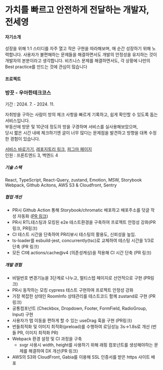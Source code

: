 # 가치를 빠르고 안전하게 전달하는 개발자, 전세영

#### 자기소개

성장을 위해 1:1 스터디를 자주 열고 작은 구현을 따라해보며, 매 순간 성장하기 위해 노력합니다.
사용자가 불편해하는 문제들을 해결하면서도 개발의 안정성을 유지하는 것이 개발자의 본분이라고 생각합니다.
비즈니스 문제를 해결하면서도, 각 상황에 나만의 Best practice를 만드는 것에 관심이 많습니다

#### 프로젝트

### 방끗 - 우아한테크코스

기간 : 2024. 7. \- 2024. 11.

자취방을 구하는 사람이 방의 체크 사항을 빠르게 기록하고, 쉽게 확인할 수 있도록 돕는 서비스입니다. \
부동산에 방문 및 10군데 정도의 방을 구경하며 서비스를 실사용해보았으며, \
당시 짧은 시간 내에 체크하기엔 글이 너무 많다는 문제점을 발견하고 방향을 대폭 수정한 경험이 있습니다.

[서비스 바로가기](https://bang-ggood.com/), [레포지토리 링크](https://github.com/woowacourse-teams/2024-bang-ggood/), [피그마 페이지](https://www.figma.com/design/1BtfjtrUPLWxd7twWi3mN6/%EB%B0%A9%EB%81%97?node-id=1387-4082&node-type=CANVAS&t=KU3ibLfGOIWJYIrU-0) \
인원 : 프론트엔드 3, 백엔드 4

##### 기술 스택

React, TypeScript, React-Query, zustand, Emotion, MSW, Storybook \
Webpack, Github Acitons, AWS S3 & Cloudfront, Sentry

##### 협업 개선

- PR시 Github Action 통해 Storybook/chromatic 배포하고 배포주소를 덧글 작성 자동화 ([PR 링크]())
- PR시 RTL테스팅과 모킹된 e2e 테스트환경을 구축하여 프로젝트 안정성 강화(PR링크, PR링크)
- CI 테스트 시간을 단축하여 PR리뷰시 테스팅의 활용도, 신뢰성을 높임.
- ts-loader를 esbuild-jest, concurrently(tsc)로 교체하여 테스팅 시간을 1/3로 단축 (PR 링크)
- 모든 CI에 actions/cache@v4 (의존성캐싱)을 적용해 CI 시간 단축 (PR 링크)

##### 개발 경험

- 비밀번호 변경기능을 3단계로 나누고, 멀티스텝 페이지로 선언적으로 구현 (PR링크)
- PR시 동작하는 모킹 cypress 테스트 구현하여 프로젝트 안정성 강화
- 가장 복잡한 상태인 RoomInfo 상태관리를 테스트코드 함께 zustand로 구현 (PR 링크)
- 공통컴포넌트 (Checkbox, Dropdown, Footer, FormField, RadioGroup, Input) 구현
- 사용자가 탭 이동을 편하게 할 수 있는 useDrag 훅을 구현 (PR링크)
- 번들최적화 및 이미지 최적화(preload)를 수행하여 로딩성능 3s->1.8s로 개선 (번들 PR, 이미지 최적화 PR)
- Webpack 환경 설정 및 CI 과정을 구축
  - svgr 사용시 width, height를 사용하기 위해 래핑 컴포넌트를 생성해야하는 문제를 해결하여 DX 개선(PR 링크)
- AWS의 S3와 CloudFront, Gabia를 이용해 SSL 인증서를 받은 https 사이트 배포
